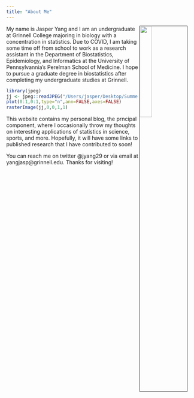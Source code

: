```yaml
---
title: "About Me"
---
```

<img align="right" src="https://yangjasp-personalsite.netlify.app/docs/images/jasperphoto.jpg" style="width:25%; border:1px solid; margin-right: 20px">

My name is Jasper Yang and I am an undergraduate at Grinnell College majoring in biology with a concentration in statistics. Due to COVID, I am taking some time off from school to work as a research assistant in the Department of Biostatistics, Epidemiology, and Informatics at the University of Pennsylvannia's Perelman School of Medicine. I hope to pursue a graduate degree in biostatistics after completing my undergraduate studies at Grinnell. 

```r
library(jpeg)
jj <- jpeg::readJPEG("/Users/jasper/Desktop/SummerWork2020/distill_site/docs/images/jasperphoto.jpg",native=TRUE)
plot(0:1,0:1,type="n",ann=FALSE,axes=FALSE)
rasterImage(jj,0,0,1,1)
```

This website contains my personal blog, the prncipal component, where I occasionally throw my thoughts on interesting applications of statistics in science, sports, and more. Hopefully, it will have some links to published research that I have contributed to soon! 

You can reach me on twitter @jyang29 or via email at yangjasp@grinnell.edu. Thanks for visiting!


